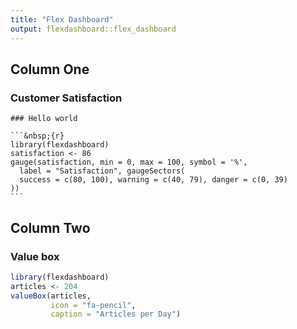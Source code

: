 ```yaml
---
title: "Flex Dashboard"
output: flexdashboard::flex_dashboard
---
```


## Column One

### Customer Satisfaction

    ### Hello world
    
    ```&nbsp;{r}
    library(flexdashboard)
    satisfaction <- 86
    gauge(satisfaction, min = 0, max = 100, symbol = '%', 
      label = "Satisfaction", gaugeSectors(
      success = c(80, 100), warning = c(40, 79), danger = c(0, 39)
    ))
    ```

## Column Two

### Value box

```r
library(flexdashboard)
articles <- 204
valueBox(articles, 
         icon = "fa-pencil", 
         caption = "Articles per Day")
```

